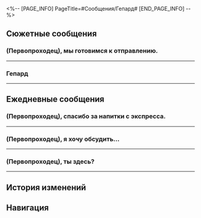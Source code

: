 <%-- [PAGE_INFO]
PageTitle=#Сообщения/Гепард#
[END_PAGE_INFO] --%>
{{Сообщение Инфобокс
|id          = 1104
|Изображение = Персонаж Гепард Иконка.png
|Тип         = Персонаж
|Отправитель = Гепард
|ПодписьСоо  = Работаю и медленно отвечаю. Извините.
|Фракция     = Ярило-VI
}}

==Сюжетные сообщения==
===(Первопроходец), мы готовимся к отправлению.===
{{Сообщения
|условие_получения = 
|текст =
:'''Гепард:''' (Первопроходец), мы готовимся к отправлению.
:'''Гепард:''' Давай встретимся у канатной дороги в Надмирье.
:{Выбор} Хорошо, я приду.
::'''(Первопроходец):''' Хорошо, договорились.
:{Выбор} Так неожиданно?
::'''(Первопроходец):''' Так неожиданно?
:'''Гепард:''' Это не срочно. Сначала мне всё равно нужно вернуться на позицию.
:'''Гепард:''' Предполагаю, что Сервал только-только вышла из дома. Если придёшь раньше нас, тебе придётся немного подождать.
:'''Гепард:''' В общем, до встречи.
<!--;{Принятая миссия: Всего лишь ребёнок}-->
}}
----

===Гепард===
{{Сообщения
|условие_получения = 
|текст =
:'''(Первопроходец):''' Гепард
:'''Гепард:''' Что случилось?
:{Выбор} Можешь помочь открыть ворота?
:'''(Первопроходец):''' Можешь помочь мне открыть ворота в переулке за театром?
:'''(Первопроходец):''' Говорят, у тебя есть ключ.
:'''Гепард:''' За театром нет никакого переулка.
:'''Гепард:''' Какой ещё переулок?
}}
----

==Ежедневные сообщения==
===(Первопроходец), спасибо за напитки с экспресса.===
{{Сообщения
|условие_получения = 
|текст=
:'''Гепард:''' (Первопроходец), спасибо за напитки с экспресса.
:'''Гепард:''' Особенно бутылка газировки. Отличный вкус!
:'''Гепард:''' Хочу поблагодарить тебя от лица других стражей!
:'''Гепард:''' Кстати, а какие белобожские напитки тебе по душе?
:{Выбор} Джим Рождер
::'''(Первопроходец):''' Напиток Джима Роджера - вкус хлеба по цене воды!
::'''Гепард:''' У него реклама лучше, чем вкус.
::'''Гепард:''' Просто вкус хлеба, ничего особенного.
::'''(Первопроходец):''' Верно.
::'''Гепард:''' В следующий раз принесу тебе побольше.
:{Выбор} Молоко «Му-му»
::'''(Первопроходец):''' Молоко «Му-му», насыщенный вкус.
::'''Гепард:''' Это напоминает мне о том, как Сервал в детстве заставляла меня каждый день пить молоко...
::'''Гепард:''' Сыр и сметана тоже неплохи. Я принесу тебе немного в следующий раз.
:{Выбор} Айсберг из кваса
::'''(Первопроходец):''' Айсберг из кваса. Все о нём говорят.
::'''Гепард:''' Ведь это фирменный напиток отеля «Гёте».
::'''Гепард:''' Вообще-то, айсберг из кваса можно и самому приготовить. Это просто.
::'''Гепард:''' В следующий раз попробуем приготовить его вместе.
:{Выбор} [[Файл:Стикер ГПП 07 Пом-Пом 03.png|80px|&lbrack;Сердечко&rbrack;]]
:'''(Первопроходец):''' [[Файл:Стикер ГПП 07 Пом-Пом 03.png|80px|&lbrack;Сердечко&rbrack;]]
}}
----

===(Первопроходец), я хочу обсудить...===
{{Сообщения
|условие_получения = 
|текст=
:'''Гепард:''' (Первопроходец), я хочу обсудить с тобой кое-что.
:'''Гепард:''' Есть минутка?
:{Выбор} Да, что случилось?
:'''(Первопроходец):''' Да, что случилось?
:'''Гепард:''' Моя сестра вернулась домой с научного исследования.
:'''Гепард:''' Я хочу сделать ей подарок. Как думаешь, что ей подарить?
:{Выбор} Что ей нравится?
::'''(Первопроходец):''' Что ей нравится?
::'''Гепард:''' Мне неловко это признавать, но я не знаю.
::'''Гепард:''' Могу сказать только, что она вложила все силы в это исследование.
::'''Гепард:''' О, у меня идея. Может, подарить ей новый набор инструментов?
::{Выбор} [[Файл:Стикер ГПП 07 Пом-Пом 06.png|80px|&lbrack;Одобрение&rbrack;]]
::'''(Первопроходец):''' [[Файл:Стикер ГПП 07 Пом-Пом 06.png|80px|&lbrack;Одобрение&rbrack;]]
::'''(Первопроходец):''' Неплохая идея.
::'''(Первопроходец):''' Главное, чтобы ей понравилось.
::'''Гепард:''' Ты {{MC|ж=права|м=прав}}. Спасибо за помощь.
::'''Гепард:''' Я пойду поищу подарок, до встречи.
:{Выбор} Купи ей цветы в «Вечном лете».
::'''(Первопроходец):''' Купи ей цветы.
::'''Гепард:''' Я думал об этом, но она говорила, что её не интересуют заурядные растения.
::'''Гепард:''' Ей нравятся цветы со Снежных полей, которые редко можно встретить в городе.
::'''Гепард:''' У меня идея. Поищу что-нибудь интересное во время следующего патруля по полям.
::{Выбор} [[Файл:Стикер ГПП 07 Пом-Пом 06.png|80px|&lbrack;Одобрение&rbrack;]]
::'''(Первопроходец):''' [[Файл:Стикер ГПП 07 Пом-Пом 06.png|80px|&lbrack;Одобрение&rbrack;]]
::'''(Первопроходец):''' Неплохая идея.
::'''(Первопроходец):''' Будь осторожнее.
::'''Гепард:''' Ха-ха, обязательно, спасибо.
::'''Гепард:''' Вернусь к работе, до встречи.
:{Выбор} Купи ей новую одежду.
::'''(Первопроходец):''' Купи ей новую одежду.
::'''Гепард:''' Я думал об этом, но я ничего не понимаю в моде, а потому не рискнул что-либо выбрать.
::'''Гепард:''' Сервал покупает ей красивую одежду.
::'''Гепард:''' Но я не хочу её спрашивать.
::{Выбор} [[Файл:Стикер ГПП 07 Пом-Пом 04.png|80px|&lbrack;Отказ&rbrack;]]
::'''(Первопроходец):''' [[Файл:Стикер ГПП 07 Пом-Пом 04.png|80px|&lbrack;Отказ&rbrack;]]
::'''(Первопроходец):''' Почему?
::'''(Первопроходец):''' Вы же семья, просто спроси.
::'''Гепард:''' ...
::'''Гепард:''' Ты {{MC|ж=права|м=прав}}, мне нужно просто спросить Сервал.
::'''Гепард:''' Спасибо за предложение, пойду поищу Сервал, до встречи.
}}
----

===(Первопроходец), ты здесь?===
{{Сообщения
|условие_получения = 
|текст=
:'''Гепард:''' (Первопроходец), ты здесь?
:'''Гепард:''' Я хочу спросить кое-что о безопасности в Белобоге.
:{Выбор} Что случилось?
:'''(Первопроходец):''' Что случилось?
:'''(Первопроходец):''' [[Файл:Стикер ГПП 07 Пом-Пом 07.png|80px|&lbrack;Недоумение&rbrack;]]
:'''Гепард:''' Недавно мы получили сообщение о том, что из автомобиля вылетела бензопила, она попала в Форт Клипота и разбила окно. Подозревается нападение.
:'''Гепард:''' Ничего не {{MC|ж=слышала|м=слышал}} об этом?
:{Выбор} Впервые слышу.
::'''(Первопроходец):''' Впервые слышу.
::'''(Первопроходец):''' Кто это мог быть?
::'''Гепард:''' ...
::'''Гепард:''' Я подозреваю, кто мог быть преступником.
::'''Гепард:''' Прошу прощения за беспокойство. Пойду поспрашиваю в мастерской.
:{Выбор} Не я.
::'''(Первопроходец):''' Это не я! Клянусь!
::'''Гепард:''' ...
::'''Гепард:''' Не волнуйся, я знаю, что ты не {{MC|ж=способна|м=способен}} на такое.
::'''Гепард:''' Думаю, я знаю, кто преступник...
::'''Гепард:''' Прошу прощения за беспокойство. Пойду поспрашиваю в мастерской.
:{Выбор} Возможно...
::'''(Первопроходец):''' Только один человек мог так модифицировать свою машину.
::'''Гепард:''' Сервал?
::{Выбор} Я ничего не {{MC|ж=говорила|м=говорил}}.
::'''(Первопроходец):''' Я ничего не {{MC|ж=говорила|м=говорил}}...
::'''Гепард:''' ...
::'''Гепард:''' Как бы так сказать...
::'''Гепард:''' Моя интуиция говорит о том же...
::'''Гепард:''' В общем, поговорю с ней. Спасибо.
::{Выбор} Я правда ничего не {{MC|ж=говорила|м=говорил}}.
::'''(Первопроходец):''' Я правда ничего не {{MC|ж=говорила|м=говорил}}...
}}
----

==История изменений==
{{История изменений|2.7}}

==Навигация==
{{Сообщения Навбокс}}